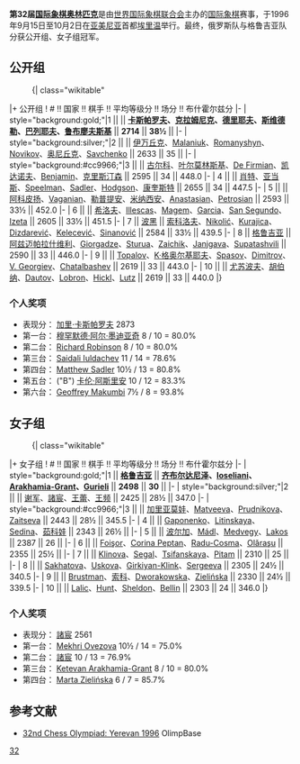 '''第32届[[国际象棋奥林匹克|国际象棋奥林匹克]]'''是由[[世界国际象棋联合会|世界国际象棋联合会]]主办的[[国际象棋|国际象棋]]赛事，于1996年9月15日至10月2日在[[亚美尼亚|亚美尼亚]]首都[[埃里温|埃里温]]举行。最终，俄罗斯队与格鲁吉亚队分获公开组、女子组冠军。

== 公开组 ==
:{| class="wikitable"
|+ 公开组
! # !! 国家 !! 棋手 !! 平均等级分 !! 场分 !! 布什霍尔兹分
|-
| style="background:gold;"|1 || '''{{RUS}}''' || '''[[加里·基莫维奇·卡斯帕罗夫|卡斯帕罗夫]]、[[弗拉基米尔·鲍里索维奇·克拉姆尼克|克拉姆尼克]]、[[阿列克谢·德里耶夫|德里耶夫]]、[[彼得·斯维德勒|斯维德勒]]、[[叶夫根尼·巴列耶夫|巴列耶夫]]、[[谢尔盖·鲁布廖夫斯基|鲁布廖夫斯基]]''' || '''2714''' || '''38½''' || 
|-
| style="background:silver;"|2 || {{UKR}} || [[瓦西里·伊万丘克|伊万丘克]]、[[Vladimir_Malaniuk|Malaniuk]]、[[Oleg_Romanishin|Romanyshyn]]、[[Igor_Novikov_(chess_player)|Novikov]]、[[亚历山大·奥尼丘克|奥尼丘克]]、[[Stanislav_Savchenko|Savchenko]] || 2633 || 35 || 
|-
| style="background:#cc9966;"|3 || {{USA}} || [[鲍里斯·古尔科|古尔科]]、[[阿列克谢·叶尔莫林斯基|叶尔莫林斯基]]、[[Nick_de_Firmian|De Firmian]]、[[格雷戈里·凯达诺夫|凯达诺夫]]、[[Joel_Benjamin|Benjamin]]、[[拉里·克里斯汀森|克里斯汀森]] || 2595 || 34 || 448.0
|-
| 4 || {{ENG}} || [[奈杰尔·肖特|肖特]]、[[迈克尔·亚当斯_(棋手)|亚当斯]]、[[Jon_Speelman|Speelman]]、[[Matthew_Sadler_(chess_player)|Sadler]]、[[Julian_Hodgson|Hodgson]]、[[斯图尔特·康奎斯特|康奎斯特]] || 2655 || 34 || 447.5
|-
| 5 || {{ARM}} || [[弗拉基米尔·阿科皮扬|阿科皮扬]]、[[Rafael_Vaganian|Vaganian]]、[[斯姆巴特·勒普提安|勒普提安]]、[[阿尔塔舍斯·米纳西安|米纳西安]]、[[Ashot_Anastasian|Anastasian]]、[[Arshak_Petrosian|Petrosian]] || 2593 || 33½ || 452.0
|-
| 6 || {{ESP}} || [[阿列克谢·希洛夫|希洛夫]]、[[Miguel_Illescas_Córdoba|Illescas]]、[[Jordi_Magem_Badals|Magem]]、[[David_Garcia_Ilundain|Garcia]]、[[Pablo_San_Segundo_Carrillo|San Segundo]]、[[Felix_Izeta_Txabarri|Izeta]] || 2605 || 33½ || 451.5
|-
| 7 || {{flagicon|BIH|1992}} [[波黑|波黑]] || [[伊万·索科洛夫|索科洛夫]]、[[Predrag_Nikolić|Nikolić]]、[[Bojan_Kurajica|Kurajica]]、[[Emir_Dizdarević|Dizdarević]]、[[Nedeljko_Kelecević|Kelecević]]、[[Muhamed_Sinanović|Sinanović]] || 2584 || 33½ || 439.5
|-
| 8 || {{flagicon|GEO|1990}} [[格鲁吉亚|格鲁吉亚]] || [[祖拉布·阿兹迈帕拉什维利|阿兹迈帕拉什维利]]、[[Giorgi_Giorgadze|Giorgadze]]、[[Zurab_Sturua|Sturua]]、[[Gennadi_Zaichik|Zaichik]]、[[Lasha_Janjgava|Janjgava]]、[[Khvicha_Supatashvili|Supatashvili]] || 2590 || 33 || 446.0
|-
| 9 || {{BUL}} || [[维塞林·托帕洛夫|Topalov]]、[[基里尔·格奥尔基耶夫|K·格奥尔基耶夫]]、[[Vasil_Spasov|Spasov]]、[[Vladimir_Dimitrov_(chess_player)|Dimitrov]]、[[Vladimir_Georgiev_(chess_player)|V. Georgiev]]、[[Boris_Chatalbashev|Chatalbashev]] || 2619 || 33 || 443.0
|-
| 10 || {{GER}} || [[阿图尔·尤苏波夫|尤苏波夫]]、[[罗伯特·胡伯纳|胡伯纳]]、[[Rustem_Dautov|Dautov]]、[[Eric_Lobron|Lobron]]、[[Jörg_Hickl|Hickl]]、[[Christopher_Lutz|Lutz]] || 2619 || 33 || 440.0
|}

=== 个人奖项 ===
* 表现分：{{flagicon|RUS}} [[加里·卡斯帕罗夫|加里·卡斯帕罗夫]] 2873
* 第一台：{{flagicon|QAT}} [[穆罕默德·阿尔·墨迪亚奇|穆罕默德·阿尔·墨迪亚奇]] 8 / 10 = 80.0%
* 第二台：{{flagicon|BMU}} [[Richard_Robinson_(chess_player)|Richard Robinson]] 8 / 10 = 80.0%
* 第三台：{{flagicon|UZB}} [[Saidali_Iuldachev|Saidali Iuldachev]] 11 / 14 = 78.6%
* 第四台：{{flagicon|ENG}} [[Matthew_Sadler_(chess_player)|Matthew Sadler]] 10½ / 13 = 80.8%
* 第五台：{{flagicon|ARM}} ("B") [[卡伦·阿斯里安|卡伦·阿斯里安]] 10 / 12 = 83.3%
* 第六台：{{flagicon|UGA}} [[Geoffrey_Makumbi|Geoffrey Makumbi]] 7½ / 8 = 93.8%

== 女子组 ==
:{| class="wikitable"
|+ 女子组
! # !! 国家 !! 棋手 !! 平均等级分 !! 场分 !! 布什霍尔兹分
|-
| style="background:gold;"|1 || '''{{flagicon|GEO|1990}} [[格鲁吉亚|格鲁吉亚]]''' || '''[[玛雅·齐布尔达尼泽|齐布尔达尼泽]]、[[Nana_Ioseliani|Ioseliani]]、[[Ketevan_Arakhamia-Grant|Arakhamia-Grant]]、[[Nino_Gurieli|Gurieli]]''' || '''2498''' || '''30''' || 
|-
| style="background:silver;"|2 || {{CHN}} || [[谢军_(棋手)|谢军]]、[[諸宸|諸宸]]、[[王蕾|王蕾]]、[[王频_(棋手)|王频]] || 2425 || 28½ || 347.0
|-
| style="background:#cc9966;"|3 || {{RUS}} || [[阿莉莎·加里亚莫娃|加里亚莫娃]]、[[Svetlana_Matveeva|Matveeva]]、[[Svetlana_Prudnikova|Prudnikova]]、[[Ludmila_Zaitseva|Zaitseva]] || 2443 || 28½ || 345.5
|-
| 4 || {{UKR}} || [[Inna_Gaponenko|Gaponenko]]、[[Marta_Litinskaya-Shul|Litinskaya]]、[[Elena_Sedina|Sedina]]、[[纳塔利娅·茹科娃|茹科娃]] || 2343 || 26½ || 
|-
| 5 || {{HUN}} || [[波尔加·索非亚|波尔加]]、[[Ildikó_Mádl|Mádl]]、[[Nóra_Medvegy|Medvegy]]、[[Nikoletta_Lakos|Lakos]] || 2387 || 26 || 
|-
| 6 || {{ROM}} || [[Cristina_Adela_Foisor|Foişor]]、[[Corina_Peptan|Corina Peptan]]、[[Elena_Luminita_Radu-Cosma|Radu-Cosma]]、[[Gabriela_Olarasu|Olǎraşu]] || 2355 || 25½ || 
|-
| 7 || {{ISR}} || [[Masha_Klinova|Klinova]]、[[Anna_Segal_(chess_player)|Segal]]、[[Ludmila_Tsifanskaya|Tsifanskaya]]、[[Ella_Pitam|Pitam]] || 2310 || 25 || 
|-
| 8 || {{KAZ}} || [[Elvira_Sakhatova|Sakhatova]]、[[Fliura_Uskova|Uskova]]、[[Tamara_Girkiyan-Klink|Girkiyan-Klink]]、[[Tatyana_Sergeeva|Sergeeva]] || 2305 || 24½ || 340.5
|-
| 9 || {{POL}} || [[Agnieszka_Brustman|Brustman]]、[[莫妮卡·索科|索科]]、[[Joanna_Dworakowska|Dworakowska]]、[[Marta_Zielińska|Zielińska]] || 2330 || 24½ || 339.5
|-
| 10 || {{ENG}} || [[Susan_Lalic|Lalic]]、[[Harriet_Hunt|Hunt]]、[[Ruth_Sheldon|Sheldon]]、[[Jana_Bellin|Bellin]] || 2303 || 24 || 346.0
|}

=== 个人奖项 ===
* 表现分：{{flagicon|CHN}} [[諸宸|諸宸]] 2561
* 第一台：{{flagicon|TKM}} [[Mekhri_Ovezova|Mekhri Ovezova]] 10½ / 14 = 75.0%
* 第二台：{{flagicon|CHN}} [[諸宸|諸宸]] 10 / 13 = 76.9%
* 第三台：{{flagicon|GEO|1990}} [[Ketevan_Arakhamia-Grant|Ketevan Arakhamia-Grant]] 8 / 10 = 80.0%
* 第四台：{{flagicon|POL}} [[Marta_Zielińska|Marta Zielińska]] 6 / 7 = 85.7%

== 参考文献 ==
*[http://www.olimpbase.org/1996/1996in.html 32nd Chess Olympiad: Yerevan 1996] {{Wayback|url=http://www.olimpbase.org/1996/1996in.html |date=20141006072224 }} OlimpBase

{{国际象棋奥林匹克}}
[[Category:国际象棋奥林匹克|32]]